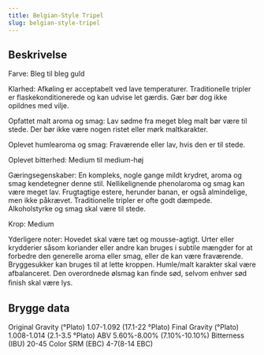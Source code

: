 ```yaml
---
title: Belgian-Style Tripel
slug: belgian-style-tripel
---
```


## Beskrivelse
Farve: Bleg til bleg guld

Klarhed: Afkøling er acceptabelt ved lave temperaturer. Traditionelle tripler er flaskekonditionerede og kan udvise let gærdis. Gær bør dog ikke opildnes med vilje.

Opfattet malt aroma og smag: Lav sødme fra meget bleg malt bør være til stede. Der bør ikke være nogen ristet eller mørk maltkarakter.

Oplevet humlearoma og smag: Fraværende eller lav, hvis den er til stede.

Oplevet bitterhed: Medium til medium-høj

Gæringsegenskaber: En kompleks, nogle gange mildt krydret, aroma og smag kendetegner denne stil. Nellikelignende phenolaroma og smag kan være meget lav. Frugtagtige estere, herunder banan, er også almindelige, men ikke påkrævet. Traditionelle tripler er ofte godt dæmpede. Alkoholstyrke og smag skal være til stede.

Krop: Medium

Yderligere noter: Hovedet skal være tæt og mousse-agtigt. Urter eller krydderier såsom koriander eller andre kan bruges i subtile mængder for at forbedre den generelle aroma eller smag, eller de kan være fraværende. Bryggesukker kan bruges til at lette kroppen. Humle/malt karakter skal være afbalanceret. Den overordnede ølsmag kan ﬁnde sød, selvom enhver sød ﬁnish skal være lys.



## Brygge data
Original Gravity (°Plato) 1.07-1.092 (17.1-22 °Plato)
Final Gravity  (°Plato) 1.008-1.014 (2.1-3.5 °Plato)
ABV 5.60%-8.00% (7.10%-10.10%)
Bitterness (IBU) 20-45
Color SRM (EBC) 4-7(8-14 EBC)					

